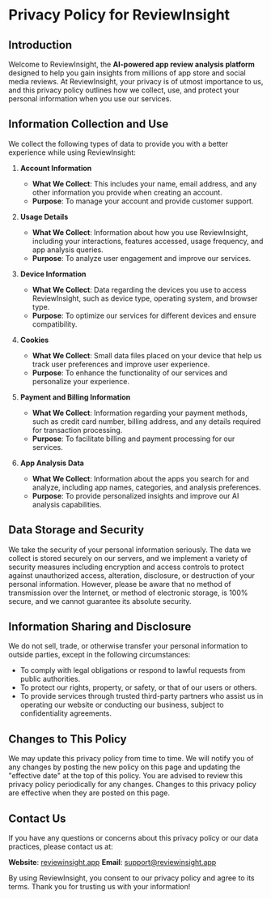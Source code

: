 # Privacy Policy for ReviewInsight

## Introduction

Welcome to ReviewInsight, the **AI-powered app review analysis platform** designed to help you gain insights from millions of app store and social media reviews. At ReviewInsight, your privacy is of utmost importance to us, and this privacy policy outlines how we collect, use, and protect your personal information when you use our services.

## Information Collection and Use

We collect the following types of data to provide you with a better experience while using ReviewInsight:

1. **Account Information**
   - **What We Collect**: This includes your name, email address, and any other information you provide when creating an account.
   - **Purpose**: To manage your account and provide customer support.

2. **Usage Details**
   - **What We Collect**: Information about how you use ReviewInsight, including your interactions, features accessed, usage frequency, and app analysis queries.
   - **Purpose**: To analyze user engagement and improve our services.

3. **Device Information**
   - **What We Collect**: Data regarding the devices you use to access ReviewInsight, such as device type, operating system, and browser type.
   - **Purpose**: To optimize our services for different devices and ensure compatibility.

4. **Cookies**
   - **What We Collect**: Small data files placed on your device that help us track user preferences and improve user experience.
   - **Purpose**: To enhance the functionality of our services and personalize your experience.

5. **Payment and Billing Information**
   - **What We Collect**: Information regarding your payment methods, such as credit card number, billing address, and any details required for transaction processing.
   - **Purpose**: To facilitate billing and payment processing for our services.

6. **App Analysis Data**
   - **What We Collect**: Information about the apps you search for and analyze, including app names, categories, and analysis preferences.
   - **Purpose**: To provide personalized insights and improve our AI analysis capabilities.

## Data Storage and Security

We take the security of your personal information seriously. The data we collect is stored securely on our servers, and we implement a variety of security measures including encryption and access controls to protect against unauthorized access, alteration, disclosure, or destruction of your personal information. However, please be aware that no method of transmission over the Internet, or method of electronic storage, is 100% secure, and we cannot guarantee its absolute security.

## Information Sharing and Disclosure

We do not sell, trade, or otherwise transfer your personal information to outside parties, except in the following circumstances:

- To comply with legal obligations or respond to lawful requests from public authorities.
- To protect our rights, property, or safety, or that of our users or others.
- To provide services through trusted third-party partners who assist us in operating our website or conducting our business, subject to confidentiality agreements.

## Changes to This Policy

We may update this privacy policy from time to time. We will notify you of any changes by posting the new policy on this page and updating the "effective date" at the top of this policy. You are advised to review this privacy policy periodically for any changes. Changes to this privacy policy are effective when they are posted on this page.

## Contact Us

If you have any questions or concerns about this privacy policy or our data practices, please contact us at:

**Website**: [reviewinsight.app](https://reviewinsight.app)
**Email**: [support@reviewinsight.app](mailto:support@reviewinsight.app)

By using ReviewInsight, you consent to our privacy policy and agree to its terms. Thank you for trusting us with your information!

